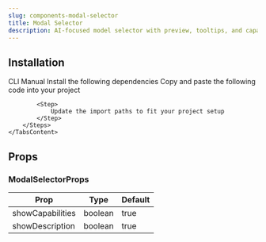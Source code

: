 ```yaml
---
slug: components-modal-selector
title: Modal Selector
description: AI-focused model selector with preview, tooltips, and capability indicators built-in.
---
```


<DemoCodePreview
    path="demo/components/modal-selector/default.tsx"
    v0Link="/gsap/modal-selector"
/>

## Installation

<Tabs defaultValue="cli" className="mt-3">
    <TabsList>
        <TabsTrigger value="cli">CLI</TabsTrigger>
        <TabsTrigger value="manual">Manual</TabsTrigger>
    </TabsList>
    <TabsContent value="cli" className="mt-4">
        <InstallationCommand command={`npx shadcn@latest add "~website/r/ai/modal-selector"`} />
    </TabsContent>
    <TabsContent value="manual" className="mt-4">
        <Steps>
            <Step>
                Install the following dependencies
            </Step>
            <InstallationCommand command="npm install gsap @gsap/react" />
            <Step>
                Copy and paste the following code into your project
            </Step>
            <CodePreview path='components/ai/modal-selector.tsx' collapsible></CodePreview>

            <Step>
                Update the import paths to fit your project setup
            </Step>
        </Steps>
    </TabsContent>
</Tabs>

## Props

### ModalSelectorProps

| Prop             | Type          | Default |
|------------------|---------------|---------|
| showCapabilities | boolean       | true    |
| showDescription  | boolean       | true    |
